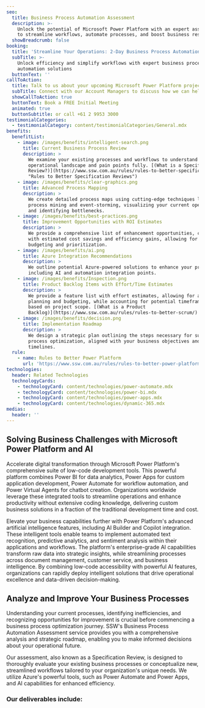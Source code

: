 ```yaml
---
seo:
  title: Business Process Automation Assessment
  description: >-
    Unlock the potential of Microsoft Power Platform with an expert assessment
    to streamline workflows, automate processes, and boost business results.
  showBreadcrumb: false
booking:
  title: 'Streamline Your Operations: 2-Day Business Process Automation Assessment'
  subTitle: >-
    Unlock efficiency and simplify workflows with expert business process
    automation solutions 
  buttonText: ''
callToAction:
  title: Talk to us about your upcoming Microsoft Power Platform project
  subTitle: Connect with our Account Managers to discuss how we can help.
  showCallToAction: true
  buttonText: Book a FREE Initial Meeting
  animated: true
  buttonSubtitle: or call +61 2 9953 3000
testimonialCategories:
  - testimonialCategory: content/testimonialCategories/General.mdx
benefits:
  benefitList:
    - image: /images/benefits/intelligent-search.png
      title: Current Business Process Review
      description: >
        We examine your existing processes and workflows to understand your
        operational landscape and pain points fully. [(What is a Specification
        Review?)](https://www.ssw.com.au/rules/rules-to-better-specification-reviews/
        "Rules to Better Specification Reviews")
    - image: /images/benefits/clear-graphics.png
      title: Advanced Process Mapping
      description: >
        We create detailed process maps using cutting-edge techniques like
        process mining and event-storming, visualizing your current operations
        and identifying bottlenecks.
    - image: /images/benefits/best-practices.png
      title: Improvement Opportunities with ROI Estimates
      description: >
        We provide a comprehensive list of enhancement opportunities, complete
        with estimated cost savings and efficiency gains, allowing for accurate
        budgeting and prioritization.
    - image: /images/benefits/ai.png
      title: Azure Integration Recommendations
      description: >
        We outline potential Azure-powered solutions to enhance your processes,
        including AI and automation integration points.
    - image: /images/benefits/Inspection.png
      title: Product Backlog Items with Effort/Time Estimates
      description: >
        We provide a feature list with effort estimates, allowing for accurate
        planning and budgeting, while accounting for potential timeframe changes
        based on project scope. [(What is a Product
        Backlog)](https://www.ssw.com.au/rules/rules-to-better-scrum/)
    - image: /images/benefits/decision.png
      title: Implementation Roadmap
      description: >
        We design a strategic plan outlining the steps necessary for successful
        process optimization, aligned with your business objectives and
        timelines.
  rule:
    - name: Rules to Better Power Platform
      url: 'https://www.ssw.com.au/rules/rules-to-better-power-platform/'
technologies:
  header: Related Technologies
  technologyCards:
    - technologyCard: content/technologies/power-automate.mdx
    - technologyCard: content/technologies/power-bi.mdx
    - technologyCard: content/technologies/power-apps.mdx
    - technologyCard: content/technologies/dynamic-365.mdx
medias:
  header: ''
---
```


## Solving Business Challenges with Microsoft Power Platform and AI

Accelerate digital transformation through Microsoft Power Platform's comprehensive suite of low-code development tools. This powerful platform combines Power BI for data analytics, Power Apps for custom application development, Power Automate for workflow automation, and Power Virtual Agents for chatbot creation. Organizations worldwide leverage these integrated tools to streamline operations and enhance productivity without extensive coding knowledge, delivering custom business solutions in a fraction of the traditional development time and cost.

Elevate your business capabilities further with Power Platform's advanced artificial intelligence features, including AI Builder and Copilot integration. These intelligent tools enable teams to implement automated text recognition, predictive analytics, and sentiment analysis within their applications and workflows. The platform's enterprise-grade AI capabilities transform raw data into strategic insights, while streamlining processes across document management, customer service, and business intelligence. By combining low-code accessibility with powerful AI features, organizations can rapidly deploy intelligent solutions that drive operational excellence and data-driven decision-making.

## Analyze and Improve Your Business Processes

Understanding your current processes, identifying inefficiencies, and recognizing opportunities for improvement is crucial before commencing a business process optimization journey. SSW's Business Process Automation Assessment service provides you with a comprehensive analysis and strategic roadmap, enabling you to make informed decisions about your operational future.

Our assessment, also known as a Specification Review, is designed to thoroughly evaluate your existing business processes or conceptualize new, streamlined workflows tailored to your organization's unique needs. We utilize Azure's powerful tools, such as Power Automate and Power Apps, and AI capabilities for enhanced efficiency.

<VideoEmbed url="https://www.youtube.com/watch?v=lYR1ezTKJgA&t=15s" caption="Cost cutting with Power Apps and development strategies with Richard Campbell and Ulysses Maclaren (6 mins)" duration="" removeMargin={false} />

### Our deliverables include:
